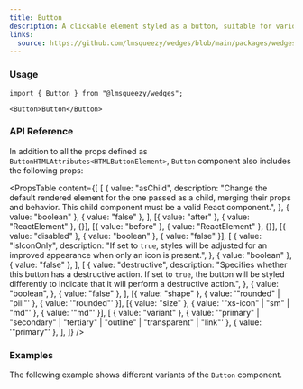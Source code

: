 ```yaml
---
title: Button
description: A clickable element styled as a button, suitable for various actions and interfaces.
links:
  source: https://github.com/lmsqueezy/wedges/blob/main/packages/wedges/src/components/Button/Button.tsx
---
```


<PreviewComponent name="button/preview" />

### Usage

```tsx
import { Button } from "@lmsqueezy/wedges";
```

```tsx showLineNumbers
<Button>Button</Button>
```

### API Reference

In addition to all the props defined as `ButtonHTMLAttributes<HTMLButtonElement>`, `Button` component also includes the following props:

<PropsTable
  content={[
    [
      {
        value: "asChild",
        description:
          "Change the default rendered element for the one passed as a child, merging their props and behavior. This child component must be a valid React component.",
      },
      { value: "boolean" },
      { value: "false" },
    ],
    [{ value: "after" }, { value: "ReactElement<HTMLElement>" }, {}],
    [{ value: "before" }, { value: "ReactElement<HTMLElement>" }, {}],
    [{ value: "disabled" }, { value: "boolean" }, { value: "false" }],
    [
      {
        value: "isIconOnly",
        description:
          "If set to `true`, styles will be adjusted for an improved appearance when only an icon is present.",
      },
      { value: "boolean" },
      { value: "false" },
    ],
    [
      {
        value: "destructive",
        description:
          "Specifies whether this button has a destructive action. If set to `true`, the button will be styled differently to indicate that it will perform a destructive action.",
      },
      {
        value: "boolean",
      },
      { value: "false" },
    ],
    [{ value: "shape" }, { value: '"rounded" | "pill"' }, { value: '"rounded"' }],
    [{ value: "size" }, { value: '"xs-icon" | "sm" | "md"' }, { value: '"md"' }],
    [
      { value: "variant" },
      { value: '"primary" | "secondary" | "tertiary" | "outline" | "transparent" | "link"' },
      { value: '"primary"' },
    ],
  ]}
/>

### Examples

The following example shows different variants of the `Button` component.

<PreviewComponent name="button/example-1" />
